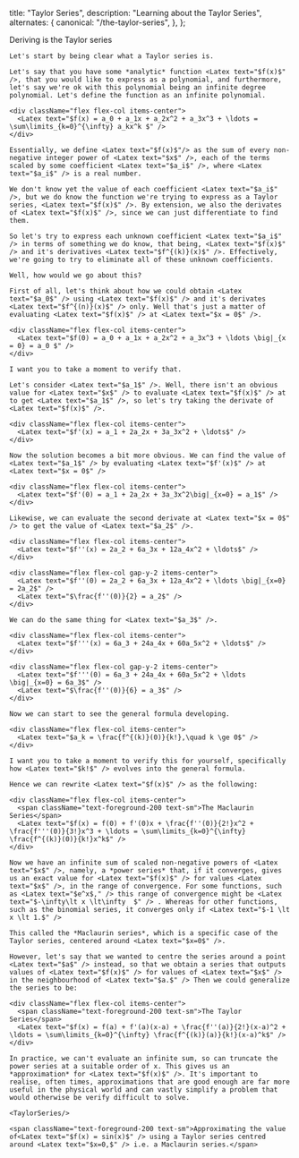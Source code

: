 
  title: "Taylor Series",
  description: "Learning about the Taylor Series",
  alternates: {
    canonical: "/the-taylor-series",
  },
};

<DynamicTitle className="mb-7" slug="/taylor-series" />

<article>
  <div className="mb-7 space-y-7">
    <AnchoredHeader id="deriving-the-maclaurin-series">Deriving is the Taylor series</AnchoredHeader>

    Let's start by being clear what a Taylor series is.

    Let's say that you have some *analytic* function <Latex text="$f(x)$" />, that you would like to express as a polynomial, and furthermore, let's say we're ok with this polynomial being an infinite degree polynomial. Let's define the function as an infinite polynomial.

    <div className="flex flex-col items-center">
      <Latex text="$f(x) = a_0 + a_1x + a_2x^2 + a_3x^3 + \ldots = \sum\limits_{k=0}^{\infty} a_kx^k $" />
    </div>

    Essentially, we define <Latex text="$f(x)$"/> as the sum of every non-negative integer power of <Latex text="$x$" />, each of the terms scaled by some coefficient <Latex text="$a_i$" />, where <Latex text="$a_i$" /> is a real number.

    We don't know yet the value of each coefficient <Latex text="$a_i$" />, but we do know the function we're trying to express as a Taylor series, <Latex text="$f(x)$" />. By extension, we also the derivates of <Latex text="$f(x)$" />, since we can just differentiate to find them.

    So let's try to express each unknown coefficient <Latex text="$a_i$" /> in terms of something we do know, that being, <Latex text="$f(x)$" /> and it's derivatives <Latex text="$f^{(k)}(x)$" />. Effectively, we're going to try to eliminate all of these unknown coefficients.

    Well, how would we go about this?

    First of all, let's think about how we could obtain <Latex text="$a_0$" /> using <Latex text="$f(x)$" /> and it's derivates <Latex text="$f^{(n)}(x)$" /> only. Well that's just a matter of evaluating <Latex text="$f(x)$" /> at <Latex text="$x = 0$" />.

    <div className="flex flex-col items-center">
      <Latex text="$f(0) = a_0 + a_1x + a_2x^2 + a_3x^3 + \ldots \big|_{x = 0} = a_0 $" />
    </div>

    I want you to take a moment to verify that.

    Let's consider <Latex text="$a_1$" />. Well, there isn't an obvious value for <Latex text="$x$" /> to evaluate <Latex text="$f(x)$" /> at to get <Latex text="$a_1$" />, so let's try taking the derivate of <Latex text="$f(x)$" />.

    <div className="flex flex-col items-center">
      <Latex text="$f'(x) = a_1 + 2a_2x + 3a_3x^2 + \ldots$" />
    </div>

    Now the solution becomes a bit more obvious. We can find the value of <Latex text="$a_1$" /> by evaluating <Latex text="$f'(x)$" /> at <Latex text="$x = 0$" />

    <div className="flex flex-col items-center">
      <Latex text="$f'(0) = a_1 + 2a_2x + 3a_3x^2\big|_{x=0} = a_1$" />
    </div>

    Likewise, we can evaluate the second derivate at <Latex text="$x = 0$" /> to get the value of <Latex text="$a_2$" />.

    <div className="flex flex-col items-center">
      <Latex text="$f''(x) = 2a_2 + 6a_3x + 12a_4x^2 + \ldots$" />
    </div>

    <div className="flex flex-col gap-y-2 items-center">
      <Latex text="$f''(0) = 2a_2 + 6a_3x + 12a_4x^2 + \ldots \big|_{x=0} = 2a_2$" />
      <Latex text="$\frac{f''(0)}{2} = a_2$" />
    </div>

    We can do the same thing for <Latex text="$a_3$" />.

    <div className="flex flex-col items-center">
      <Latex text="$f'''(x) = 6a_3 + 24a_4x + 60a_5x^2 + \ldots$" />
    </div>

    <div className="flex flex-col gap-y-2 items-center">
      <Latex text="$f'''(0) = 6a_3 + 24a_4x + 60a_5x^2 + \ldots \big|_{x=0} = 6a_3$" />
      <Latex text="$\frac{f''(0)}{6} = a_3$" />
    </div>

    Now we can start to see the general formula developing.

    <div className="flex flex-col items-center">
      <Latex text="$a_k = \frac{f^{(k)}(0)}{k!},\quad k \ge 0$" />
    </div>

    I want you to take a moment to verify this for yourself, specifically how <Latex text="$k!$" /> evolves into the general formula.

    Hence we can rewrite <Latex text="$f(x)$" /> as the following:

    <div className="flex flex-col items-center">
      <span className="text-foreground-200 text-sm">The Maclaurin Series</span>
      <Latex text="$f(x) = f(0) + f'(0)x + \frac{f''(0)}{2!}x^2 + \frac{f'''(0)}{3!}x^3 + \ldots = \sum\limits_{k=0}^{\infty} \frac{f^{(k)}(0)}{k!}x^k$" />
    </div>

    Now we have an infinite sum of scaled non-negative powers of <Latex text="$x$" />, namely, a *power series* that, if it converges, gives us an exact value for <Latex text="$f(x)$" /> for values <Latex text="$x$" />, in the range of convergence. For some functions, such as <Latex text="$e^x$," /> this range of convergence might be <Latex text="$-\infty\lt x \lt\infty  $" /> . Whereas for other functions, such as the binomial series, it converges only if <Latex text="$-1 \lt x \lt 1.$" />

    This called the *Maclaurin series*, which is a specific case of the Taylor series, centered around <Latex text="$x=0$" />.

    However, let's say that we wanted to centre the series around a point <Latex text="$a$" /> instead, so that we obtain a series that outputs values of <Latex text="$f(x)$" /> for values of <Latex text="$x$" /> in the neighbourhood of <Latex text="$a.$" /> Then we could generalize the series to be:

    <div className="flex flex-col items-center">
      <span className="text-foreground-200 text-sm">The Taylor Series</span>
      <Latex text="$f(x) = f(a) + f'(a)(x-a) + \frac{f''(a)}{2!}(x-a)^2 + \ldots = \sum\limits_{k=0}^{\infty} \frac{f^{(k)}(a)}{k!}(x-a)^k$" />
    </div>

    In practice, we can't evaluate an infinite sum, so can truncate the power series at a suitable order of x. This gives us an *approximation* for <Latex text="$f(x)$" />. It's important to realise, often times, approximations that are good enough are far more useful in the physical world and can vastly simplify a problem that would otherwise be verify difficult to solve.

    <TaylorSeries/>

    <span className="text-foreground-200 text-sm">Approximating the value of<Latex text="$f(x) = sin(x)$" /> using a Taylor series centred around <Latex text="$x=0,$" /> i.e. a Maclaurin series.</span>

  </div>
</article>